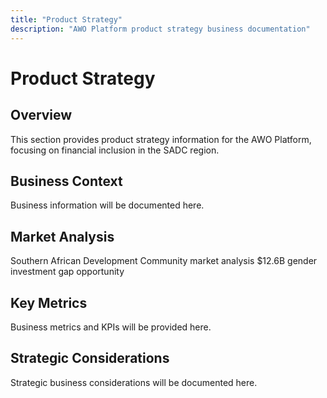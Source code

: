 ```yaml
---
title: "Product Strategy"
description: "AWO Platform product strategy business documentation"
---
```


# Product Strategy

## Overview

<Info>
This section provides product strategy information for the AWO Platform, focusing on financial inclusion in the SADC region.
</Info>

## Business Context

Business information will be documented here.

## Market Analysis

<CardGroup cols={2}>
  <Card title="SADC Market" icon="globe">
    Southern African Development Community market analysis
  </Card>
  <Card title="Gender Gap" icon="chart-bar">
    $12.6B gender investment gap opportunity
  </Card>
</CardGroup>

## Key Metrics

Business metrics and KPIs will be provided here.

## Strategic Considerations

Strategic business considerations will be documented here.
